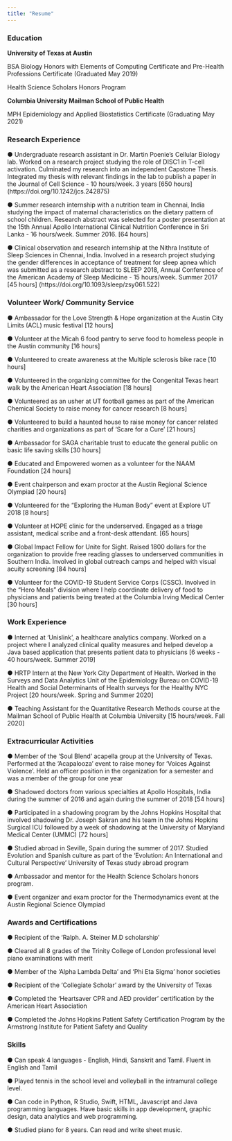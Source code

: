 ```yaml
---
title: "Resume"
---
```


### Education

<b>University of Texas at Austin</b>

BSA Biology Honors with Elements of Computing Certificate and Pre-Health Professions Certificate (Graduated May 2019)

Health Science Scholars Honors Program

<b>Columbia University Mailman School of Public Health</b>

MPH Epidemiology and Applied Biostatistics Certificate (Graduating May 2021)

### Research Experience

●	Undergraduate research assistant in Dr. Martin Poenie’s Cellular Biology lab. Worked on a research project studying the role of DISC1 in T-cell activation. Culminated my research into an independent Capstone Thesis. Integrated my thesis with relevant findings in the lab to publish a paper in the Journal of Cell Science - 10 hours/week. 3 years [650 hours]
(https://doi.org/10.1242/jcs.242875)

●	Summer research internship with a nutrition team in Chennai, India studying the impact of maternal characteristics on the dietary pattern of school children. Research abstract was selected for a poster presentation at the 15th Annual Apollo International Clinical Nutrition Conference in Sri Lanka - 16 hours/week. Summer 2016. [64 hours]

●	Clinical observation and research internship at the Nithra Institute of Sleep Sciences in  Chennai, India. Involved in a research project studying the gender differences in acceptance of treatment for sleep apnea which was submitted as a research abstract to SLEEP 2018, Annual Conference of the American Academy of Sleep Medicine - 15 hours/week. Summer 2017 [45 hours]               (https://doi.org/10.1093/sleep/zsy061.522)

### Volunteer Work/ Community Service

●	Ambassador for the Love Strength & Hope organization at the Austin City Limits (ACL) music festival [12 hours]

●	Volunteer at the Micah 6 food pantry to serve food to homeless people in the Austin community [16 hours]

●	Volunteered to create awareness at the Multiple sclerosis bike race [10 hours]

●	Volunteered in the organizing committee for the Congenital Texas heart walk by the American Heart Association [18 hours]

●	Volunteered as an usher at UT football games as part of the American Chemical Society to raise money for cancer research [8 hours]

●	Volunteered to build a haunted house to raise money for cancer related charities and organizations as part of ‘Scare for a Cure’  [21 hours]

●	Ambassador for SAGA charitable trust to educate the general public on basic life saving skills [30 hours]

●	Educated and Empowered women as a volunteer for the NAAM Foundation [24 hours]

●	Event chairperson and exam proctor at the Austin Regional Science Olympiad [20 hours] 

●	Volunteered for the “Exploring the Human Body” event at Explore UT 2018 [8 hours]

●	Volunteer at HOPE clinic for the underserved. Engaged as a triage assistant, medical scribe and a front-desk attendant. [65 hours]

●	Global Impact Fellow for Unite for Sight. Raised 1800 dollars for the organization to provide free reading glasses to underserved communities in Southern India. Involved in global outreach camps and helped with visual acuity screening [84 hours]

●	Volunteer for the COVID-19 Student Service Corps (CSSC). Involved in the “Hero Meals” division where I help coordinate delivery of food to physicians and patients being treated at the Columbia Irving Medical Center [30 hours]

### Work Experience

●	Interned at ‘Unislink’, a healthcare analytics company. Worked on a project where I analyzed clinical quality measures and helped develop a Java based application that presents patient data to physicians [6 weeks - 40 hours/week. Summer 2019]

●	 HRTP Intern at the New York City Department of Health. Worked in the Surveys and Data Analytics Unit of the Epidemiology Bureau on COVID-19 Health and Social Determinants of Health surveys for the Healthy NYC Project [20 hours/week. Spring and Summer 2020]

●	Teaching Assistant for the Quantitative Research Methods course at the Mailman School of Public Health at Columbia University [15 hours/week. Fall 2020]

### Extracurricular Activities

●	Member of the ‘Soul Blend’ acapella group at the University of Texas. Performed at the ‘Acapalooza’ event to raise money for ‘Voices Against Violence’. Held an officer position in the organization for a semester and was a member of the group for one year 

●	Shadowed doctors from various specialties at Apollo Hospitals, India during the summer of 2016 and again during the summer of 2018 [54 hours]

●	Participated in a shadowing program by the Johns Hopkins Hospital that involved shadowing Dr. Joseph Sakran and his team in the Johns Hopkins Surgical ICU followed by a week of shadowing at the University of Maryland Medical Center (UMMC) [72 hours]

●	Studied abroad in Seville, Spain during the summer of 2017. Studied Evolution and Spanish culture as part of the ‘Evolution: An International and Cultural Perspective’ University of Texas study abroad program

●	Ambassador and mentor for the Health Science Scholars honors program.

●	Event organizer and exam proctor for the Thermodynamics event at the Austin Regional Science Olympiad

### Awards and Certifications

●	Recipient of the ‘Ralph. A. Steiner M.D scholarship’

●	Cleared all 8 grades of the Trinity College of London professional level piano examinations with merit

●	Member of the ‘Alpha Lambda Delta’ and ‘Phi Eta Sigma’ honor societies

●	Recipient of the ‘Collegiate Scholar’ award by the University of Texas

●	Completed the ‘Heartsaver CPR and AED provider’ certification by the American Heart Association

●	Completed the Johns Hopkins Patient Safety Certification Program by the Armstrong Institute for Patient Safety and Quality

### Skills

●	Can speak 4 languages - English, Hindi, Sanskrit and Tamil. Fluent in English and Tamil

●	Played tennis in the school level and volleyball in the intramural college level.

●	Can code in Python, R Studio, Swift, HTML, Javascript and Java programming languages. Have basic skills in app development, graphic design, data analytics and web programming.

●	Studied piano for 8 years. Can read and write sheet music.

